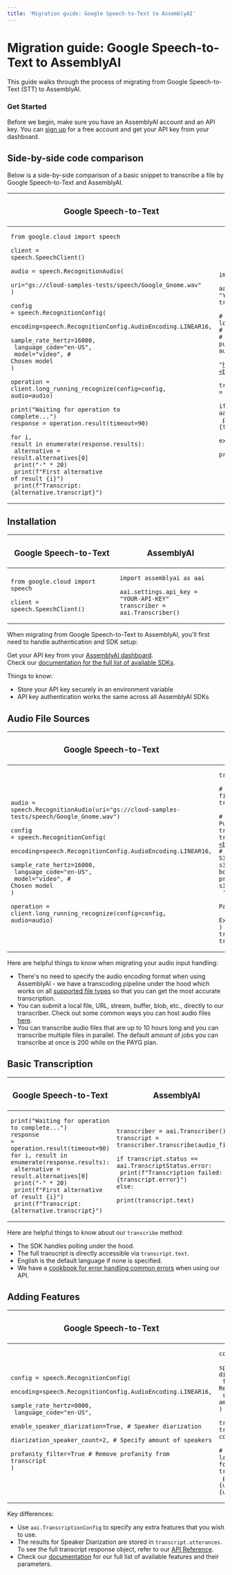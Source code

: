 ```yaml
---
title: 'Migration guide: Google Speech-to-Text to AssemblyAI'
---
```





# Migration guide: Google Speech-to-Text to AssemblyAI

This guide walks through the process of migrating from Google Speech-to-Text (STT) to AssemblyAI.

### Get Started

Before we begin, make sure you have an AssemblyAI account and an API key. You can [sign up](https://assemblyai.com/dashboard/signup) for a free account and get your API key from your dashboard.


## Side-by-side code comparison

Below is a side-by-side comparison of a basic snippet to transcribe a file by Google Speech-to-Text and AssemblyAI.


| <h3>Google Speech-to-Text</h3>                                                                                     | <h3>AssemblyAI</h3>                                                                                        |
|--------------------------------------------------------------------------------------------------------------------|------------------------------------------------------------------------------------------------------------|
| <pre><code>from google.cloud import speech<br><br>client = speech.SpeechClient()<br><br>audio = speech.RecognitionAudio(<br>    uri="gs://cloud-samples-tests/speech/Google_Gnome.wav"<br>)<br><br>config = speech.RecognitionConfig(<br>    encoding=speech.RecognitionConfig.AudioEncoding.LINEAR16,<br>    sample_rate_hertz=16000,<br>    language_code="en-US",<br>    model="video",  # Chosen model<br>)<br><br>operation = client.long_running_recognize(config=config, audio=audio)<br><br>print("Waiting for operation to complete...")<br>response = operation.result(timeout=90)<br><br>for i, result in enumerate(response.results):<br>    alternative = result.alternatives[0]<br>    print("-" * 20)<br>    print(f"First alternative of result {i}")<br>    print(f"Transcript: {alternative.transcript}")</code></pre> | <pre><code>import assemblyai as aai<br><br>aai.settings.api_key = "YOUR-API-KEY"<br>transcriber = aai.Transcriber()<br><br># You can use a local filepath:<br># audio_file = "./example.mp3"<br># Or use a publicly-accessible URL:<br>audio_file = (<br>    "https://assembly.ai/sports_injuries.mp3"<br>)<br><br>transcript = transcriber.transcribe(audio_file)<br><br>if transcript.status == aai.TranscriptStatus.error:<br>    print(f"Transcription failed: {transcript.error}")<br>    exit(1)<br><br>print(transcript.text)</code></pre> |


## Installation

| <h3>Google Speech-to-Text</h3> | <h3>AssemblyAI</h3> |
|----------------|------------|
|<pre><code>from google.cloud import speech<br><br>client = speech.SpeechClient()<br></code></pre>|<pre><code>import assemblyai as aai<br><br>aai.settings.api_key = "YOUR-API-KEY"<br>transcriber = aai.Transcriber()</code></pre>|


When migrating from Google Speech-to-Text to AssemblyAI, you'll first need to handle authentication and SDK setup:

Get your API key from your [AssemblyAI dashboard](https://www.assemblyai.com/dashboard/login). \
Check our [documentation for the full list of available SDKs](https://www.assemblyai.com/docs/#quickstart).

Things to know:
- Store your API key securely in an environment variable
- API key authentication works the same across all AssemblyAI SDKs


## Audio File Sources

| <h3>Google Speech-to-Text</h3> | <h3>AssemblyAI</h3> |
|----------------|------------|
|<pre><code><br>audio = speech.RecognitionAudio(uri="gs://cloud-samples-tests/speech/Google_Gnome.wav")<br><br>config = speech.RecognitionConfig(<br> encoding=speech.RecognitionConfig.AudioEncoding.LINEAR16,<br> sample_rate_hertz=16000,<br> language_code="en-US",<br> model="video",  # Chosen model<br>)<br><br>operation = client.long_running_recognize(config=config, audio=audio)</code></pre> | <pre><code>transcriber = aai.Transcriber()<br><br># Local files<br>transcript = transcriber.transcribe("./audio.mp3")<br><br># Public URLs<br>transcript = transcriber.transcribe("https://example.com/audio.mp3")<br><br># S3 files (using pre-signed URLs)<br>s3_client = boto3.client('s3')<br>presigned_url = s3_client.generate_presigned_url(<br>    'get_object',<br>    Params={'Bucket': 'my-bucket', 'Key': 'audio.mp3'},<br>    ExpiresIn=3600<br>)<br>transcript = transcriber.transcribe(presigned_url)</code></pre> |


Here are helpful things to know when migrating your audio input handling:
- There's no need to specify the audio encoding format when using AssemblyAI - we have a transcoding pipeline under the hood which works on all [supported file types](https://support.assemblyai.com/articles/2616970375-what-audio-and-video-file-types-are-supported-by-your-api) so that you can get the most accurate transcription.
- You can submit a local file, URL, stream, buffer, blob, etc., directly to our transcriber. Check out some common ways you can host audio files [here](https://github.com/AssemblyAI/cookbook/blob/master/core-transcription/README.md#hosting-audio-files).
- You can transcribe audio files that are up to 10 hours long and you can transcribe multiple files in parallel. The default amount of jobs you can transcribe at once is 200 while on the PAYG plan.


## Basic Transcription

| <h3>Google Speech-to-Text</h3> | <h3>AssemblyAI</h3> |
|----------------|------------|
|<pre><code>print("Waiting for operation to complete...")<br>response = operation.result(timeout=90)<br>for i, result in enumerate(response.results):<br> alternative = result.alternatives[0]<br> print("-" * 20)<br> print(f"First alternative of result {i}")<br> print(f"Transcript: {alternative.transcript}")</code></pre> | <pre><code>transcriber = aai.Transcriber()<br>transcript = transcriber.transcribe(audio_file)<br><br>if transcript.status == aai.TranscriptStatus.error:<br>    print(f"Transcription failed: {transcript.error}")<br>else:<br>    print(transcript.text)</code></pre> |



Here are helpful things to know about our `transcribe` method:
- The SDK handles polling under the hood.
- The full transcript is directly accessible via `transcript.text`.
- English is the default language if none is specified.
- We have a [cookbook for error handling common errors](https://github.com/AssemblyAI/cookbook/blob/master/core-transcription/common_errors_and_solutions.md) when using our API.


## Adding Features


| <h3>Google Speech-to-Text</h3> | <h3>AssemblyAI</h3> |
|----------------|------------|
|<pre><code>config = speech.RecognitionConfig(<br> encoding=speech.RecognitionConfig.AudioEncoding.LINEAR16,<br> sample_rate_hertz=8000,<br> language_code="en-US", <br> enable_speaker_diarization=True,  # Speaker diarization<br> diarization_speaker_count=2,  # Specify amount of speakers<br> profanity_filter=True   # Remove profanity from transcript<br>)</code></pre> | <pre><code>config = aai.TranscriptionConfig(<br>    speaker_labels=True,  # Speaker diarization<br>    filter_profanity=True,  # Remove profanity from transcript<br>    speakers_expected:2  # Specify amount of speakers in audio<br>)<br><br>transcript = transcriber.transcribe(audio_file, config)<br><br># Access speaker labels<br>for utterance in transcript.utterances:<br>    print(f"Speaker {utterance.speaker}: {utterance.text}")</code></pre> |



Key differences:
- Use `aai.TranscriptionConfig` to specify any extra features that you wish to use.
- The results for Speaker Diarization are stored in `transcript.utterances`. To see the full transcript response object, refer to our [API Reference](https://www.assemblyai.com/docs/api-reference).
- Check our [documentation](https://www.assemblyai.com/docs/audio-intelligence) for our full list of available features and their parameters.

